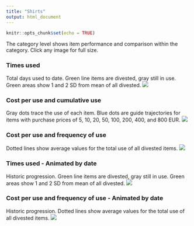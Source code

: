 ```yaml
---
title: "Shirts"
output: html_document
---
```


```r
knitr::opts_chunk$set(echo = TRUE)

```

The category level shows item performance and comparison within the category. Click any image for full size.

### Times used
Total days used to date. Green line items are divested, gray still in use. Green areas show 1 and 2 SD from mean of all divested.
[![](https://www.dropbox.com/s/id7qs3dz3yaalv0/Category-Shirts-Times_used.png?raw=1)](https://www.dropbox.com/s/id7qs3dz3yaalv0/Category-Shirts-Times_used.png?raw=1)

### Cost per use and cumulative use
Gray dots trace the use of each item. Blue dots are guide trajectories for items with purchase prices of 5, 10, 20, 50, 100, 200, 400, and 800 EUR.
[![](https://www.dropbox.com/s/d230ji9ilk91bka/Category-Shirts-Cost_and_Cumulative_use.png?raw=1)](https://www.dropbox.com/s/d230ji9ilk91bka/Category-Shirts-Cost_and_Cumulative_use.png?raw=1)

### Cost per use and frequency of use
Dotted lines show average values for the total use of all divested items.
[![](https://www.dropbox.com/s/masmv6ynfdzed3i/Category-Shirts.png?raw=1)](https://www.dropbox.com/s/masmv6ynfdzed3i/Category-Shirts.png?raw=1)

### Times used - Animated by date
Historic progression. Green line items are divested, gray still in use. Green areas show 1 and 2 SD from mean of all divested. 
![](https://www.dropbox.com/s/d4v9tjb0pfjwjwf/Category-Shirts-Times_used-animation.gif?raw=1)

### Cost per use and frequency of use - Animated by date
Historic progression. Dotted lines show average values for the total use of all divested items.
![](https://www.dropbox.com/s/wx2w2fksrnprz2q/Category-Shirts-animation.gif?raw=1)
